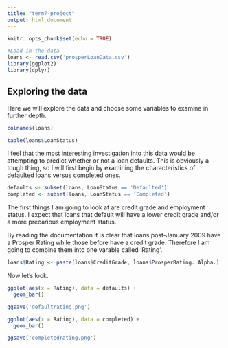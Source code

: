 ```yaml
---
title: "term7-project"
output: html_document
---
```


```r
knitr::opts_chunk$set(echo = TRUE)
```
```r
#Load in the data
loans <- read.csv('prosperLoanData.csv')
library(ggplot2)
library(dplyr)

```
## Exploring the data

Here we will explore the data and choose some variables to examine in further depth.
```r
colnames(loans)

table(loans$LoanStatus)
```
I feel that the most interesting investigation into this data would be attempting to predict whether or not a loan defaults. This is obviously a tough thing, so I will first begin by examining the characteristics of defaulted loans versus completed ones.
```r
defaults <- subset(loans, LoanStatus == 'Defaulted')
completed <- subset(loans, LoanStatus == 'Completed')
```
The first things I am going to look at are credit grade and employment status. I expect that loans that default will have a lower credit grade and/or a more precarious employment status.

By reading the documentation it is clear that loans post-January 2009 have a Prosper Rating while those before have a credit grade. Therefore I am going to combine them into one varable called 'Rating'.
```r
loans$Rating <- paste(loans$CreditGrade, loans$ProsperRating..Alpha.)
```
Now let's look.
```r
ggplot(aes(x = Rating), data = defaults) +
  geom_bar()

ggsave('defaultrating.png')

ggplot(aes(x = Rating), data = completed) +
  geom_bar()

ggsave('completedrating.png')
```
